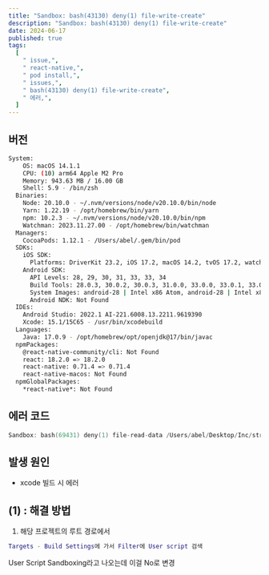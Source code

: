 ```yaml
---
title: "Sandbox: bash(43130) deny(1) file-write-create"
description: "Sandbox: bash(43130) deny(1) file-write-create"
date: 2024-06-17
published: true
tags:
  [
    " issue,",
    " react-native,",
    " pod install,",
    " issues,",
    " bash(43130) deny(1) file-write-create",
    " 에러,",
  ]
---
```


## 버전

```bash
System:
    OS: macOS 14.1.1
    CPU: (10) arm64 Apple M2 Pro
    Memory: 943.63 MB / 16.00 GB
    Shell: 5.9 - /bin/zsh
  Binaries:
    Node: 20.10.0 - ~/.nvm/versions/node/v20.10.0/bin/node
    Yarn: 1.22.19 - /opt/homebrew/bin/yarn
    npm: 10.2.3 - ~/.nvm/versions/node/v20.10.0/bin/npm
    Watchman: 2023.11.27.00 - /opt/homebrew/bin/watchman
  Managers:
    CocoaPods: 1.12.1 - /Users/abel/.gem/bin/pod
  SDKs:
    iOS SDK:
      Platforms: DriverKit 23.2, iOS 17.2, macOS 14.2, tvOS 17.2, watchOS 10.2
    Android SDK:
      API Levels: 28, 29, 30, 31, 33, 33, 34
      Build Tools: 28.0.3, 30.0.2, 30.0.3, 31.0.0, 33.0.0, 33.0.1, 33.0.2, 34.0.0
      System Images: android-28 | Intel x86 Atom, android-28 | Intel x86_64 Atom, android-29 | Intel x86 Atom, android-29 | Intel x86_64 Atom, android-30 | Intel x86_64 Atom, android-30 | Google APIs Intel x86 Atom, android-30 | Google APIs Intel x86_64 Atom, android-31 | Intel x86_64 Atom, android-31 | Google APIs Intel x86_64 Atom, android-33-ext5 | Google Play Intel x86_64 Atom, android-33 | Google APIs ARM 64 v8a, android-33 | Google APIs Intel x86_64 Atom, android-34 | Google APIs ARM 64 v8a, android-34 | Google APIs Intel x86_64 Atom, android-34 | Google Play ARM 64 v8a
      Android NDK: Not Found
  IDEs:
    Android Studio: 2022.1 AI-221.6008.13.2211.9619390
    Xcode: 15.1/15C65 - /usr/bin/xcodebuild
  Languages:
    Java: 17.0.9 - /opt/homebrew/opt/openjdk@17/bin/javac
  npmPackages:
    @react-native-community/cli: Not Found
    react: 18.2.0 => 18.2.0
    react-native: 0.71.4 => 0.71.4
    react-native-macos: Not Found
  npmGlobalPackages:
    *react-native*: Not Found
```

## 에러 코드

```swift
Sandbox: bash(69431) deny(1) file-read-data /Users/abel/Desktop/Inc/streetcaster/app/ios/Pods/Target Support Files/Pods-streetcaster_app/expo-configure-project.sh
```

## 발생 원인

- xcode 빌드 시 에러

## (1) : 해결 방법

1. 해당 프로젝트의 루트 경로에서

```lua
Targets - Build Settings에 가서 Filter에 User script 검색
```

User Script Sandboxing라고 나오는데 이걸 No로 변경

